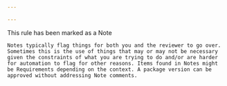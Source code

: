 ```yaml
---

---
```


<Callout type="warning">
    This rule has been marked as a Note
    
    Notes typically flag things for both you and the reviewer to go over. Sometimes this is the use of things that may or may not be necessary given the constraints of what you are trying to do and/or are harder for automation to flag for other reasons. Items found in Notes might be Requirements depending on the context. A package version can be approved without addressing Note comments.
</Callout>

